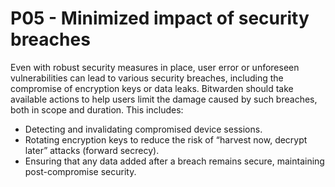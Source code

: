 # P05 - Minimized impact of security breaches

Even with robust security measures in place, user error or unforeseen vulnerabilities can lead to
various security breaches, including the compromise of encryption keys or data leaks. Bitwarden
should take available actions to help users limit the damage caused by such breaches, both in scope
and duration. This includes:

- Detecting and invalidating compromised device sessions.
- Rotating encryption keys to reduce the risk of “harvest now, decrypt later” attacks (forward
  secrecy).
- Ensuring that any data added after a breach remains secure, maintaining post-compromise security.
